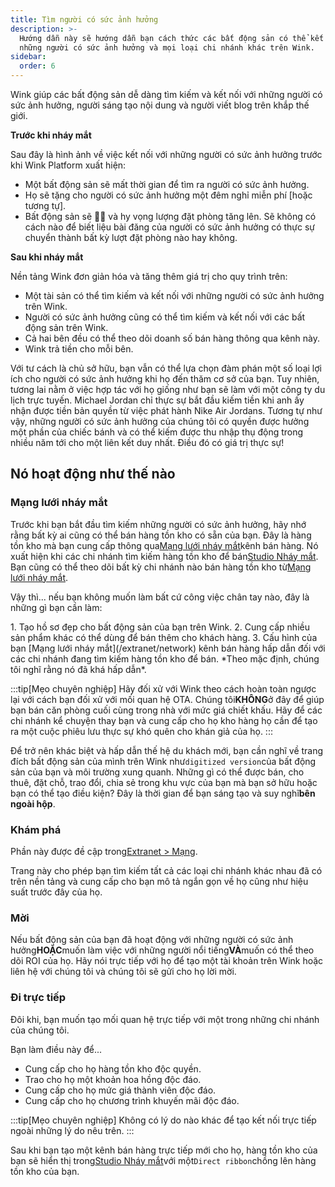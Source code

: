 ```yaml
---
title: Tìm người có sức ảnh hưởng
description: >-
  Hướng dẫn này sẽ hướng dẫn bạn cách thức các bất động sản có thể kết nối với
  những người có sức ảnh hưởng và mọi loại chi nhánh khác trên Wink.
sidebar:
  order: 6
---
```


Wink giúp các bất động sản dễ dàng tìm kiếm và kết nối với những người có sức ảnh hưởng, người sáng tạo nội dung và người viết blog trên khắp thế giới.

**Trước khi nháy mắt**

Sau đây là hình ảnh về việc kết nối với những người có sức ảnh hưởng trước khi Wink Platform xuất hiện:

* Một bất động sản sẽ mất thời gian để tìm ra người có sức ảnh hưởng.
* Họ sẽ tặng cho người có sức ảnh hưởng một đêm nghỉ miễn phí \[hoặc tương tự].
* Bất động sản sẽ 🤞🏻 và hy vọng lượng đặt phòng tăng lên. Sẽ không có cách nào để biết liệu bài đăng của người có sức ảnh hưởng có thực sự chuyển thành bất kỳ lượt đặt phòng nào hay không.

**Sau khi nháy mắt**

Nền tảng Wink đơn giản hóa và tăng thêm giá trị cho quy trình trên:

* Một tài sản có thể tìm kiếm và kết nối với những người có sức ảnh hưởng trên Wink.
* Người có sức ảnh hưởng cũng có thể tìm kiếm và kết nối với các bất động sản trên Wink.
* Cả hai bên đều có thể theo dõi doanh số bán hàng thông qua kênh này.
* Wink trả tiền cho mỗi bên.

Với tư cách là chủ sở hữu, bạn vẫn có thể lựa chọn đàm phán một số loại lợi ích cho người có sức ảnh hưởng khi họ đến thăm cơ sở của bạn.&#x20;
Tuy nhiên, tương lai nằm ở việc hợp tác với họ giống như bạn sẽ làm với một công ty du lịch trực tuyến.&#x20;
Michael Jordan chỉ thực sự bắt đầu kiếm tiền khi anh ấy nhận được tiền bản quyền từ việc phát hành Nike Air Jordans.&#x20;
Tương tự như vậy, những người có sức ảnh hưởng của chúng tôi có quyền được hưởng một phần của chiếc bánh và có thể kiếm được thu nhập thụ động trong nhiều năm tới cho một liên kết duy nhất. Điều đó có giá trị thực sự!

## Nó hoạt động như thế nào

### Mạng lưới nháy mắt

Trước khi bạn bắt đầu tìm kiếm những người có sức ảnh hưởng, hãy nhớ rằng bất kỳ ai cũng có thể bán hàng tồn kho có sẵn của bạn.
Đây là hàng tồn kho mà bạn cung cấp thông qua[Mạng lưới nháy mắt](/extranet/network)kênh bán hàng.
Nó xuất hiện khi các chi nhánh tìm kiếm hàng tồn kho để bán[Studio Nháy mắt](/studio/what-is-studio).
Bạn cũng có thể theo dõi bất kỳ chi nhánh nào bán hàng tồn kho từ[Mạng lưới nháy mắt](/extranet/network).

Vậy thì... nếu bạn không muốn làm bất cứ công việc chân tay nào, đây là những gì bạn cần làm:

<Steps>
  1. Tạo hồ sơ đẹp cho bất động sản của bạn trên Wink.
  2. Cung cấp nhiều sản phẩm khác có thể dùng để bán thêm cho khách hàng.
  3. Cấu hình của bạn [Mạng lưới nháy mắt](/extranet/network) kênh bán hàng hấp dẫn đối với các chi nhánh đang tìm kiếm hàng tồn kho để bán. *Theo mặc định, chúng tôi nghĩ rằng nó đã khá hấp dẫn*.
</Steps>


:::tip\[Mẹo chuyên nghiệp]
Hãy đối xử với Wink theo cách hoàn toàn ngược lại với cách bạn đối xử với mối quan hệ OTA. Chúng tôi**KHÔNG**ở đây để giúp bạn bán căn phòng cuối cùng trong nhà với mức giá chiết khấu.
Hãy để các chi nhánh kể chuyện thay bạn và cung cấp cho họ kho hàng họ cần để tạo ra một cuộc phiêu lưu thực sự khó quên cho khán giả của họ.
:::

Để trở nên khác biệt và hấp dẫn thế hệ du khách mới, bạn cần nghĩ về trang đích bất động sản của mình trên Wink như`digitized version`của bất động sản của bạn và môi trường xung quanh.
Những gì có thể được bán, cho thuê, đặt chỗ, trao đổi, chia sẻ trong khu vực của bạn mà bạn sở hữu hoặc bạn có thể tạo điều kiện? Đây là thời gian để bạn sáng tạo và suy nghĩ**bên ngoài hộp**.

### Khám phá

Phần này được đề cập trong[Extranet > Mạng](/extranet/network/#explore-network).

Trang này cho phép bạn tìm kiếm tất cả các loại chi nhánh khác nhau đã có trên nền tảng và cung cấp cho bạn mô tả ngắn gọn về họ cũng như hiệu suất trước đây của họ.

### Mời

Nếu bất động sản của bạn đã hoạt động với những người có sức ảnh hưởng**HOẶC**muốn làm việc với những người nổi tiếng**VÀ**muốn có thể theo dõi ROI của họ.
Hãy nói trực tiếp với họ để tạo một tài khoản trên Wink hoặc liên hệ với chúng tôi và chúng tôi sẽ gửi cho họ lời mời.

### Đi trực tiếp

Đôi khi, bạn muốn tạo mối quan hệ trực tiếp với một trong những chi nhánh của chúng tôi.

Bạn làm điều này để...

* Cung cấp cho họ hàng tồn kho độc quyền.
* Trao cho họ một khoản hoa hồng độc đáo.
* Cung cấp cho họ mức giá thành viên độc đáo.
* Cung cấp cho họ chương trình khuyến mãi độc đáo.

:::tip\[Mẹo chuyên nghiệp]
Không có lý do nào khác để tạo kết nối trực tiếp ngoài những lý do nêu trên.
:::

Sau khi bạn tạo một kênh bán hàng trực tiếp mới cho họ, hàng tồn kho của bạn sẽ hiển thị trong[Studio Nháy mắt](/studio/what-is-studio)với một`Direct ribbon`chồng lên hàng tồn kho của bạn.

